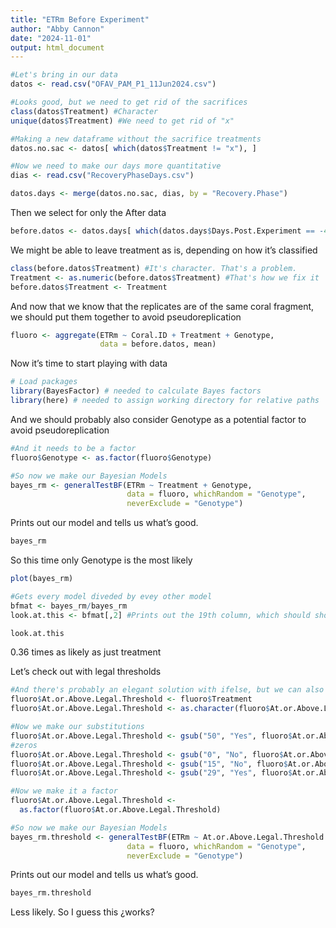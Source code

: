 ```yaml
---
title: "ETRm Before Experiment"
author: "Abby Cannon"
date: "2024-11-01"
output: html_document
---
```


```r
#Let's bring in our data
datos <- read.csv("OFAV_PAM_P1_11Jun2024.csv")

#Looks good, but we need to get rid of the sacrifices
class(datos$Treatment) #Character
unique(datos$Treatment) #We need to get rid of "x" 

#Making a new dataframe without the sacrifice treatments
datos.no.sac <- datos[ which(datos$Treatment != "x"), ]

#Now we need to make our days more quantitative
dias <- read.csv("RecoveryPhaseDays.csv")

datos.days <- merge(datos.no.sac, dias, by = "Recovery.Phase")
```

Then we select for only the After data
```r
before.datos <- datos.days[ which(datos.days$Days.Post.Experiment == -4), ]
```

We might be able to leave treatment as is, depending on how it's classified
```r
class(before.datos$Treatment) #It's character. That's a problem.
Treatment <- as.numeric(before.datos$Treatment) #That's how we fix it
before.datos$Treatment <- Treatment
```

And now that we know that the replicates are of the same coral fragment, we should put them together to avoid pseudoreplication
```r
fluoro <- aggregate(ETRm ~ Coral.ID + Treatment + Genotype, 
                    data = before.datos, mean)
```

Now it's time to start playing with data
```r
# Load packages
library(BayesFactor) # needed to calculate Bayes factors
library(here) # needed to assign working directory for relative paths 
```

And we should probably also consider Genotype as a potential factor to avoid pseudoreplication
```r
#And it needs to be a factor
fluoro$Genotype <- as.factor(fluoro$Genotype)
```

```r
#So now we make our Bayesian Models
bayes_rm <- generalTestBF(ETRm ~ Treatment + Genotype, 
                          data = fluoro, whichRandom = "Genotype", 
                          neverExclude = "Genotype")
```

Prints out our model and tells us what's good.
```r
bayes_rm
```
So this time only Genotype is the most likely

```r
plot(bayes_rm)
```

```r
#Gets every model diveded by evey other model
bfmat <- bayes_rm/bayes_rm
look.at.this <- bfmat[,2] #Prints out the 19th column, which should show everything divided by ID

look.at.this
```
0.36 times as likely as just treatment

Let's check out with legal thresholds
```r
#And there's probably an elegant solution with ifelse, but we can also do it with #gsub
fluoro$At.or.Above.Legal.Threshold <- fluoro$Treatment
fluoro$At.or.Above.Legal.Threshold <- as.character(fluoro$At.or.Above.Legal.Threshold) #Make it character

#Now we make our substitutions
fluoro$At.or.Above.Legal.Threshold <- gsub("50", "Yes", fluoro$At.or.Above.Legal.Threshold) #And we do 50 first to avoid problems with
#zeros
fluoro$At.or.Above.Legal.Threshold <- gsub("0", "No", fluoro$At.or.Above.Legal.Threshold)
fluoro$At.or.Above.Legal.Threshold <- gsub("15", "No", fluoro$At.or.Above.Legal.Threshold)
fluoro$At.or.Above.Legal.Threshold <- gsub("29", "Yes", fluoro$At.or.Above.Legal.Threshold)

#Now we make it a factor
fluoro$At.or.Above.Legal.Threshold <- 
  as.factor(fluoro$At.or.Above.Legal.Threshold)
```


```r
#So now we make our Bayesian Models
bayes_rm.threshold <- generalTestBF(ETRm ~ At.or.Above.Legal.Threshold + Genotype, 
                          data = fluoro, whichRandom = "Genotype", 
                          neverExclude = "Genotype")
```

Prints out our model and tells us what's good.
```r
bayes_rm.threshold
```
Less likely. So I guess this ¿works?




